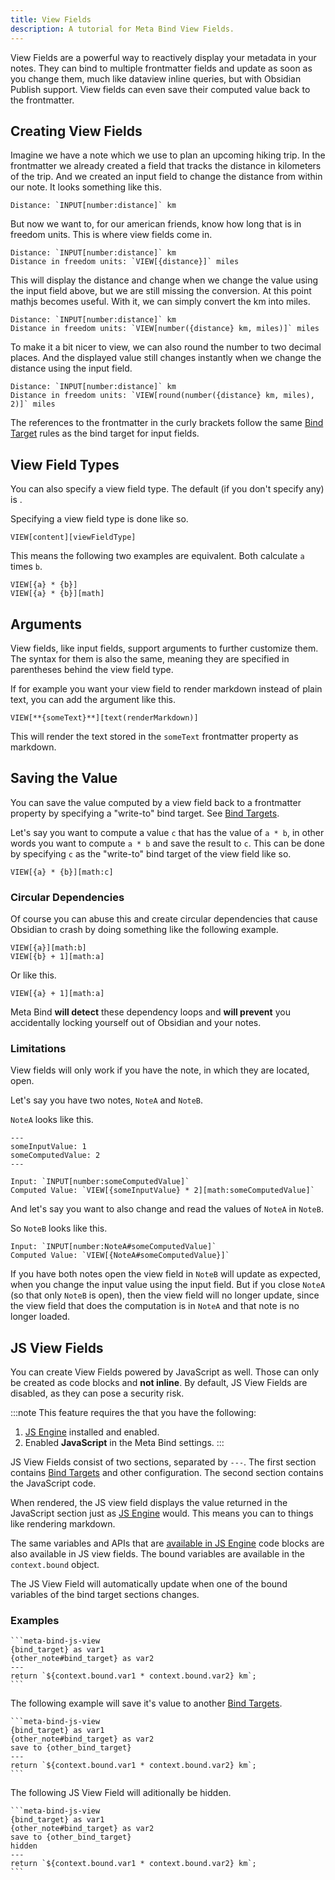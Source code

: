```yaml
---
title: View Fields
description: A tutorial for Meta Bind View Fields.
---
```



View Fields are a powerful way to reactively display your metadata in your notes.
They can bind to multiple frontmatter fields and update as soon as you change them, much like dataview inline queries, but with Obsidian Publish support.
View fields can even save their computed value back to the frontmatter.

## Creating View Fields

Imagine we have a note which we use to plan an upcoming hiking trip.
In the frontmatter we already created a field that tracks the distance in kilometers of the trip.
And we created an input field to change the distance from within our note.
It looks something like this.

```custom_markdown
Distance: `INPUT[number:distance]` km
```

But now we want to, for our american friends, know how long that is in freedom units.
This is where view fields come in.

```custom_markdown "VIEW[{distance}]"
Distance: `INPUT[number:distance]` km
Distance in freedom units: `VIEW[{distance}]` miles
```

This will display the distance and change when we change the value using the input field above, but we are still missing the conversion.
At this point mathjs becomes useful. With it, we can simply convert the km into miles.

```custom_markdown "VIEW[number({distance} km, miles)]"
Distance: `INPUT[number:distance]` km
Distance in freedom units: `VIEW[number({distance} km, miles)]` miles
```

To make it a bit nicer to view, we can also round the number to two decimal places. And the displayed value still changes instantly when we change the distance using the input field.

```custom_markdown "VIEW[round(number({distance} km, miles), 2)]"
Distance: `INPUT[number:distance]` km
Distance in freedom units: `VIEW[round(number({distance} km, miles), 2)]` miles
```

The references to the frontmatter in the curly brackets follow the same [Bind Target](/obsidian-meta-bind-plugin-docs/guides/bindtargets) rules as the bind target for input fields.

## View Field Types

You can also specify a view field type. The default (if you don't specify any) is <ViewFieldLink type={ViewFieldType.MATH}></ViewFieldLink>.

Specifying a view field type is done like so.

```meta-bind
VIEW[content][viewFieldType]
```

This means the following two examples are equivalent. Both calculate `a` times `b`.

```meta-bind
VIEW[{a} * {b}]
VIEW[{a} * {b}][math]
```

## Arguments

View fields, like input fields, support arguments to further customize them.
The syntax for them is also the same, meaning they are specified in parentheses behind the view field type.

If for example you want your <ViewFieldLink type={ViewFieldType.TEXT}></ViewFieldLink> view field to render markdown instead of plain text,
you can add the <ViewFieldArgumentLink type={ViewFieldArgumentType.RENDER_MARKDOWN}></ViewFieldArgumentLink> argument like this.

```meta-bind
VIEW[**{someText}**][text(renderMarkdown)]
```

This will render the text stored in the `someText` frontmatter property as markdown.

## Saving the Value

You can save the value computed by a view field back to a frontmatter property by specifying a "write-to" bind target. See [Bind Targets](/obsidian-meta-bind-plugin-docs/guides/bindtargets).

Let's say you want to compute a value `c` that has the value of `a * b`, in other words you want to compute `a * b` and save the result to `c`. This can be done by specifying `c` as the "write-to" bind target of the view field like so.

```meta-bind ":c"
VIEW[{a} * {b}][math:c]
```

### Circular Dependencies

Of course you can abuse this and create circular dependencies that cause Obsidian to crash by doing something like the following example.

```meta-bind
VIEW[{a}][math:b]
VIEW[{b} + 1][math:a]
```

Or like this.

```meta-bind
VIEW[{a} + 1][math:a]
```

Meta Bind **will detect** these dependency loops and **will prevent** you accidentally locking yourself out of Obsidian and your notes.

### Limitations

View fields will only work if you have the note, in which they are located, open.

Let's say you have two notes, `NoteA` and `NoteB`.

`NoteA` looks like this.

```custom_markdown title="NoteA.md"
---
someInputValue: 1
someComputedValue: 2
---

Input: `INPUT[number:someComputedValue]`
Computed Value: `VIEW[{someInputValue} * 2][math:someComputedValue]`
```

And let's say you want to also change and read the values of `NoteA` in `NoteB`.

So `NoteB` looks like this.

```custom_markdown title="NoteB.md"
Input: `INPUT[number:NoteA#someComputedValue]`
Computed Value: `VIEW[{NoteA#someComputedValue}]`
```

If you have both notes open the view field in `NoteB` will update as expected, when you change the input value using the input field.
But if you close `NoteA` (so that only `NoteB` is open), then the view field will no longer update, since the view field that does the computation is in `NoteA` and that note is no longer loaded.

## JS View Fields

You can create View Fields powered by JavaScript as well.
Those can only be created as code blocks and **not inline**.
By default, JS View Fields are disabled, as they can pose a security risk.

:::note
This feature requires the that you have the following:

1. [JS Engine](https://github.com/mProjectsCode/obsidian-js-engine-plugin) installed and enabled.
2. Enabled **JavaScript** in the Meta Bind settings.
   :::

JS View Fields consist of two sections, separated by `---`.
The first section contains [Bind Targets](/obsidian-meta-bind-plugin-docs/guides/bindtargets) and other configuration.
The second section contains the JavaScript code.

When rendered, the JS view field displays the value returned in the JavaScript section just as [JS Engine](https://github.com/mProjectsCode/obsidian-js-engine-plugin) would.
This means you can to things like rendering markdown.

The same variables and APIs that are [available in JS Engine](https://github.com/mProjectsCode/obsidian-js-engine-plugin#api-docs) code blocks are also available in JS view fields.
The bound variables are available in the `context.bound` object.

The JS View Field will automatically update when one of the bound variables of the bind target sections changes.

### Examples

````custom_markdown
```meta-bind-js-view
{bind_target} as var1
{other_note#bind_target} as var2
---
return `${context.bound.var1 * context.bound.var2} km`;
```
````

The following example will save it's value to another [Bind Targets](/obsidian-meta-bind-plugin-docs/guides/bindtargets).

````custom_markdown {4}
```meta-bind-js-view
{bind_target} as var1
{other_note#bind_target} as var2
save to {other_bind_target}
---
return `${context.bound.var1 * context.bound.var2} km`;
```
````

The following JS View Field will aditionally be hidden.

````custom_markdown {5}
```meta-bind-js-view
{bind_target} as var1
{other_note#bind_target} as var2
save to {other_bind_target}
hidden
---
return `${context.bound.var1 * context.bound.var2} km`;
```
````
